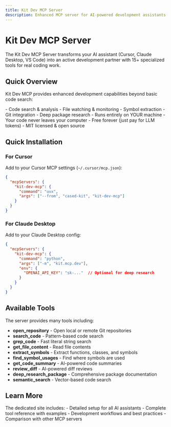 ```yaml
---
title: Kit Dev MCP Server
description: Enhanced MCP server for AI-powered development assistants
---
```



# Kit Dev MCP Server

The Kit Dev MCP Server transforms your AI assistant (Cursor, Claude Desktop, VS Code) into an active development partner with 15+ specialized tools for real coding work.

<LinkCard
  title="🚀 Visit Full Documentation"
  description="Complete setup guides, tool references, and examples"
  href="https://kit-mcp.cased.com"
/>

## Quick Overview

Kit Dev MCP provides enhanced development capabilities beyond basic code search:

<CardGrid>
  <Card title="15+ Development Tools" icon="rocket">
    - Code search & analysis
    - File watching & monitoring
    - Symbol extraction
    - Git integration
    - Deep package research
  </Card>
  <Card title="100% Private & Free" icon="shield">
    - Runs entirely on YOUR machine
    - Your code never leaves your computer
    - Free forever (just pay for LLM tokens)
    - MIT licensed & open source
  </Card>
</CardGrid>

## Quick Installation

### For Cursor

Add to your Cursor MCP settings (`~/.cursor/mcp.json`):

```json
{
  "mcpServers": {
    "kit-dev-mcp": {
      "command": "uvx",
      "args": ["--from", "cased-kit", "kit-dev-mcp"]
    }
  }
}
```

### For Claude Desktop

Add to your Claude Desktop config:

```json
{
  "mcpServers": {
    "kit-dev-mcp": {
      "command": "python",
      "args": ["-m", "kit.mcp.dev"],
      "env": {
        "OPENAI_API_KEY": "sk-..."  // Optional for deep research
      }
    }
  }
}
```

## Available Tools

The server provides many tools including:

- **open_repository** - Open local or remote Git repositories
- **search_code** - Pattern-based code search
- **grep_code** - Fast literal string search
- **get_file_content** - Read file contents
- **extract_symbols** - Extract functions, classes, and symbols
- **find_symbol_usages** - Find where symbols are used
- **get_code_summary** - AI-powered code summaries
- **review_diff** - AI-powered diff reviews
- **deep_research_package** - Comprehensive package documentation
- **semantic_search** - Vector-based code search

## Learn More

<LinkCard
  title="Complete Documentation →"
  description="Setup guides, examples, workflows, and more"
  href="https://kit-mcp.cased.com"
/>

<Aside type="tip">
The dedicated site includes:
- Detailed setup for all AI assistants
- Complete tool reference with examples
- Development workflows and best practices
- Comparison with other MCP servers
</Aside>